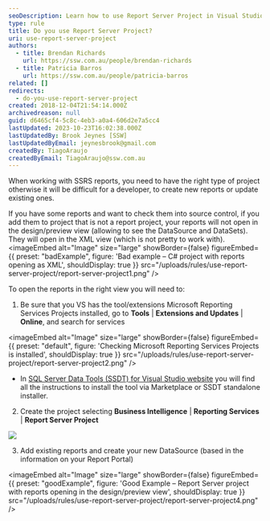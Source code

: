 ```yaml
---
seoDescription: Learn how to use Report Server Project in Visual Studio to easily manage and develop reports for your business intelligence needs.
type: rule
title: Do you use Report Server Project?
uri: use-report-server-project
authors:
  - title: Brendan Richards
    url: https://ssw.com.au/people/brendan-richards
  - title: Patricia Barros
    url: https://ssw.com.au/people/patricia-barros
related: []
redirects:
  - do-you-use-report-server-project
created: 2018-12-04T21:54:14.000Z
archivedreason: null
guid: d6465cf4-5c8c-4eb3-a0a4-606d2e7a5cc4
lastUpdated: 2023-10-23T16:02:38.000Z
lastUpdatedBy: Brook Jeynes [SSW]
lastUpdatedByEmail: jeynesbrook@gmail.com
createdBy: TiagoAraujo
createdByEmail: TiagoAraujo@ssw.com.au
---
```


When working with SSRS reports, you need to have the right type of project otherwise it will be difficult for a developer, to create new reports or update existing ones.

If you have some reports and want to check them into source control, if you add them to project that is not a report project, your reports will not open in the design/preview view (allowing to see the DataSource and DataSets). They will open in the XML view (which is not pretty to work with).
<imageEmbed
  alt="Image"
  size="large"
  showBorder={false}
  figureEmbed={{
    preset: "badExample",
    figure: 'Bad example – C# project with reports opening as XML',
    shouldDisplay: true
  }}
  src="/uploads/rules/use-report-server-project/report-server-project1.png"
/>

To open the reports in the right view you will need to:

1. Be sure that you VS has the tool/extensions Microsoft Reporting Services Projects installed, go to **Tools** | **Extensions and Updates** | **Online**, and search for services


<imageEmbed
  alt="Image"
  size="large"
  showBorder={false}
  figureEmbed={{
    preset: "default",
    figure: 'Checking Microsoft Reporting Services Projects is installed',
    shouldDisplay: true
  }}
  src="/uploads/rules/use-report-server-project/report-server-project2.png"
/>

- In [SQL Server Data Tools (SSDT) for Visual Studio website](https://docs.microsoft.com/en-us/sql/ssdt/download-sql-server-data-tools-ssdt?view=sql-server-2017) you will find all the instructions to install the tool via Marketplace or SSDT standalone installer.

2. Create the project selecting **Business Intelligence** | **Reporting Services** | **Report Server Project**

![](report-server-project3.png)

3. Add existing reports and create your new DataSource (based in the information on your Report Portal)

<imageEmbed
  alt="Image"
  size="large"
  showBorder={false}
  figureEmbed={{
    preset: "goodExample",
    figure: 'Good Example – Report Server project with reports opening in the design/preview view',
    shouldDisplay: true
  }}
  src="/uploads/rules/use-report-server-project/report-server-project4.png"
/>
